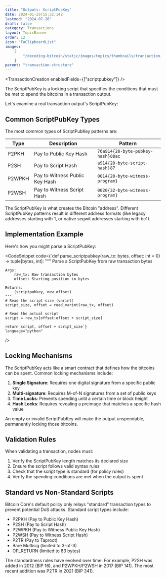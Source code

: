 ```yaml
---
title: "Outputs: ScriptPubKey"
date: 2024-01-25T15:32:14Z
lastmod: "2024-07-26"
draft: false
category: Transactions
layout: TopicBanner
order: 12
icon: "FaClipboardList"
images:
    [
        "/decoding-bitcoin/static/images/topics/thumbnails/transaction-module/tx-thumbnail-scriptpubkey.jpg"
    ]
parent: "transaction-structure"
---
```


<TransactionCreation enabledFields={["scriptpubkey"]} />

The ScriptPubKey is a locking script that specifies the conditions that must be met to spend the bitcoins in a transaction output.

Let's examine a real transaction output's ScriptPubKey:

<div className="dark:hidden w-full rounded-xl overflow-hidden">
    <SvgDisplay
        src="/decoding-bitcoin/static/images/topics/transactions/fees/tx-scriptpubkey.png"
        width="100%"
        height="auto"
    />
</div>
<div className="hidden dark:block w-full rounded-xl overflow-hidden">
    <SvgDisplay
        src="/decoding-bitcoin/static/images/topics/transactions/fees/tx-scriptpubkey.png"
        width="100%"
        height="auto"
    />
</div>

## Common ScriptPubKey Types

The most common types of ScriptPubKey patterns are:

| Type   | Description                    | Pattern                           |
| ------ | ------------------------------ | --------------------------------- |
| P2PKH  | Pay to Public Key Hash         | `76a914{20-byte-pubkey-hash}88ac` |
| P2SH   | Pay to Script Hash             | `a914{20-byte-script-hash}87`     |
| P2WPKH | Pay to Witness Public Key Hash | `0014{20-byte-witness-program}`   |
| P2WSH  | Pay to Witness Script Hash     | `0020{32-byte-witness-program}`   |

<ExpandableAlert title="Note" type="info">
    The ScriptPubKey is what creates the Bitcoin "address". Different
    ScriptPubKey patterns result in different address formats (like legacy
    addresses starting with 1, or native segwit addresses starting with bc1).
</ExpandableAlert>

## Implementation Example

Here's how you might parse a ScriptPubKey:

<CodeSnippet
    code={`def parse_scriptpubkey(raw_tx: bytes, offset: int = 0) -> tuple[bytes, int]:
    """
    Parse a ScriptPubKey from raw transaction bytes
    
    Args:
        raw_tx: Raw transaction bytes
        offset: Starting position in bytes
        
    Returns:
        (scriptpubkey, new_offset)
    """
    # Read the script size (varint)
    script_size, offset = read_varint(raw_tx, offset)
    
    # Read the actual script
    script = raw_tx[offset:offset + script_size]
    
    return script, offset + script_size`}
    language="python"
/>

## Locking Mechanisms

The ScriptPubKey acts like a smart contract that defines how the bitcoins can be spent. Common locking mechanisms include:

1. **Single Signature**: Requires one digital signature from a specific public key
2. **Multi-signature**: Requires M-of-N signatures from a set of public keys
3. **Time Locks**: Prevents spending until a certain time or block height
4. **Hash Locks**: Requires revealing a preimage that matches a specific hash value

<ExpandableAlert title="Warning" type="warning">
    An empty or invalid ScriptPubKey will make the output unspendable,
    permanently locking those bitcoins.
</ExpandableAlert>

## Validation Rules

When validating a transaction, nodes must:

1. Verify the ScriptPubKey length matches its declared size
2. Ensure the script follows valid syntax rules
3. Check that the script type is standard (for policy rules)
4. Verify the spending conditions are met when the output is spent

## Standard vs Non-Standard Scripts

Bitcoin Core's default policy only relays "standard" transaction types to prevent potential DoS attacks. Standard script types include:

-   P2PKH (Pay to Public Key Hash)
-   P2SH (Pay to Script Hash)
-   P2WPKH (Pay to Witness Public Key Hash)
-   P2WSH (Pay to Witness Script Hash)
-   P2TR (Pay to Taproot)
-   Bare Multisig (limited to 3-of-3)
-   OP_RETURN (limited to 83 bytes)

<ExpandableAlert title="Historical Note" type="info">
    The standardness rules have evolved over time. For example, P2SH was added
    in 2012 (BIP 16), and P2WPKH/P2WSH in 2017 (BIP 141). The most recent
    addition was P2TR in 2021 (BIP 341).
</ExpandableAlert>
